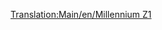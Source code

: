 [[Translation:Main/en/Millennium Z1]]{{en/-}}{{Template:Trains
|Image=[[File:en/Millenniumz1.png]]
|Cost=£70,312 ($140.624)
|Speed=336 km/h (210 mph)
|Weight=170 t (171,5 t)
|Power=10,000 hp (7.353 kW)
|Annual=£3,374 ($6.748)
|Designed=2005
|Lifespan=20
|Capacity=25 passengers
|Description=With two power cars, this [[Main/en/monorail]] is brilliant for high-capacity passenger routes. It also looks very swish with a rake of monorail passenger carriages. When you have a long train, say, more than 8 cars, you will find the train never reaches top speed.  Join two sets together in a single train (4 power cars total) to hit top speed on the flat.
|Real-life=The Millennium Z1 train seems to resemble the German [http://www.wikipedia.org/wiki/Transrapid "Transrapid"] high speed monorail/maglev hybrid train in that both are high speed multiple units primarily aimed at passenger transit. Although [[Main/en/Transport Tycoon Deluxe]] only appeared in 1995, eerily enough, Transrapid came into commercial use, albeit in a limited form, in late 2004 - rather similar to its service date in game, and was in development when Transport Tycoon first appeared.

[http://www.transrapid.de http://www.transrapid.de]
}}